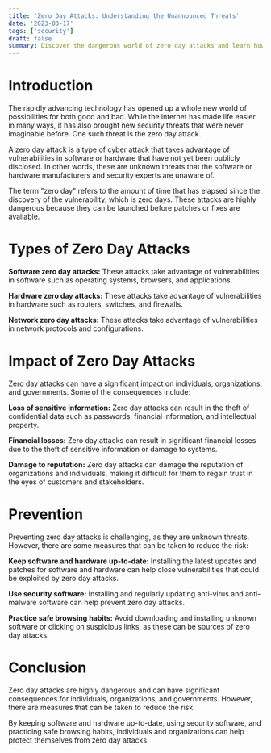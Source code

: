 ```yaml
---
title: 'Zero Day Attacks: Understanding the Unannounced Threats'
date: '2023-03-17'
tags: ['security']
draft: false
summary: Discover the dangerous world of zero day attacks and learn how they can exploit vulnerabilities in software to cause harm to businesses and individuals alike. From the definition to real-life examples, this article covers all you need to know about zero day attacks.
---
```


# Introduction

The rapidly advancing technology has opened up a whole new world of possibilities for both good and bad. While the internet has made life easier in many ways, it has also brought new security threats that were never imaginable before. One such threat is the zero day attack.

A zero day attack is a type of cyber attack that takes advantage of vulnerabilities in software or hardware that have not yet been publicly disclosed. In other words, these are unknown threats that the software or hardware manufacturers and security experts are unaware of.

The term "zero day" refers to the amount of time that has elapsed since the discovery of the vulnerability, which is zero days. These attacks are highly dangerous because they can be launched before patches or fixes are available.

# Types of Zero Day Attacks

**Software zero day attacks:** These attacks take advantage of vulnerabilities in software such as operating systems, browsers, and applications.

**Hardware zero day attacks:** These attacks take advantage of vulnerabilities in hardware such as routers, switches, and firewalls.

**Network zero day attacks:** These attacks take advantage of vulnerabilities in network protocols and configurations.

# Impact of Zero Day Attacks

Zero day attacks can have a significant impact on individuals, organizations, and governments. Some of the consequences include:

**Loss of sensitive information:** Zero day attacks can result in the theft of confidential data such as passwords, financial information, and intellectual property.

**Financial losses:** Zero day attacks can result in significant financial losses due to the theft of sensitive information or damage to systems.

**Damage to reputation:** Zero day attacks can damage the reputation of organizations and individuals, making it difficult for them to regain trust in the eyes of customers and stakeholders.

# Prevention

Preventing zero day attacks is challenging, as they are unknown threats. However, there are some measures that can be taken to reduce the risk:

**Keep software and hardware up-to-date:** Installing the latest updates and patches for software and hardware can help close vulnerabilities that could be exploited by zero day attacks.

**Use security software:** Installing and regularly updating anti-virus and anti-malware software can help prevent zero day attacks.

**Practice safe browsing habits:** Avoid downloading and installing unknown software or clicking on suspicious links, as these can be sources of zero day attacks.

# Conclusion

Zero day attacks are highly dangerous and can have significant consequences for individuals, organizations, and governments. However, there are measures that can be taken to reduce the risk.

By keeping software and hardware up-to-date, using security software, and practicing safe browsing habits, individuals and organizations can help protect themselves from zero day attacks.
